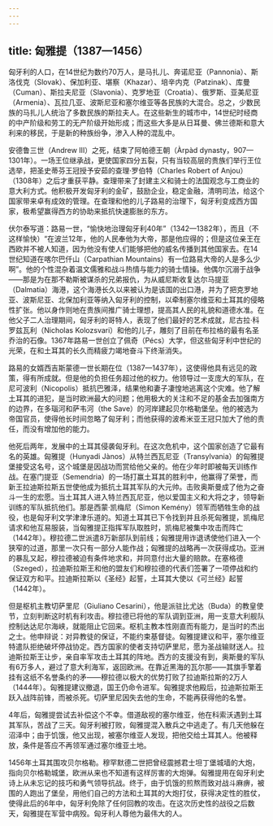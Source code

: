 ```yaml
---
---
---
```

title: 匈雅提（1387—1456）
---




匈牙利的人口，在14世纪为数约70万人，是马扎儿、奔诺尼亚（Pannonia）、斯洛伐克（Slovak）、保加利亚、堪察（Khazar）、培辛内克（Patzinak）、库曼（Cuman）、斯拉夫尼亚（Slavonia）、克罗地亚（Croatia）、俄罗斯、亚美尼亚（Armenia）、瓦拉几亚、波斯尼亚和塞尔维亚等各民族的大混合。总之，少数民族的马扎儿人统治了多数民族的斯拉夫人。在这些新生的城市中，14世纪时经商的中产阶级和劳工的无产阶级开始形成；而这些大多是从日耳曼、佛兰德斯和意大利来的移民，于是新的种族纷争，渗入人种的混乱中。

安德鲁三世（Andrew Ⅲ）之死，结束了阿帕德王朝（Àrpàd dynasty，907—1301年）。一场王位继承战，更使国家四分五裂，只有当较高层的贵族们举行王位选举，把圣史蒂芬王冠授予安茹的查理·罗伯特（Charles Robert of Anjou）（1308年）之后才重获平静。查理带来了封建主义和骑士的法国观念与工商业的意大利方式。他积极开发匈牙利的金矿，鼓励企业，稳定金融，清明司法，给这个国家带来卓有成效的管理。在查理和他的儿子路易的治理下，匈牙利变成西方国家，极希望赢得西方的协助来抵抗快速膨胀的东方。

伏尔泰写道：路易一世，“愉快地治理匈牙利40年”（1342—1382年），而且（不这样愉快）“在波兰12年，他的人民奉他为大帝，那是他应得的；但是这位亲王在西欧并不被人知道，因为他没有使人们能够把他的威名传播到其他国家去。在14世纪知道在喀尔巴仟山（Carpathian Mountains）有一位路易大帝的人是多么少啊”。他的个性混杂着温文儒雅和战斗热情与能力的骑士情操。他偶尔沉溺于战争——那是为在那不勒斯被谋杀的兄弟报仇，为从威尼斯收复达尔马提亚（Dalmatia）海港，这个海港长久以来被认为是该国的出口港，并为了把克罗地亚、波斯尼亚、北保加利亚等纳入匈牙利的控制，以牵制塞尔维亚和土耳其的侵略性扩张。他以身作则地在贵族间推广骑士理想，提高其人民的礼貌和道德水准。在他父子二人治理期间，匈牙利的哥特人，表现了他们最好的艺术成就，尼古拉·科罗兹瓦利（Nicholas Kolozsvari）和他的儿子，雕刻了目前在布拉格的最有名圣乔治的石像。1367年路易一世创立了佩奇（Pécs）大学，但这些匈牙利中世纪的光荣，在和土耳其的长久而精疲力竭地奋斗下终渐消失。

路易的女婿西吉斯蒙德一世长期在位（1387—1437年），这使得他具有远见的政策，得有所成就。但是他的负担任务超过他的权力。他领导过一支庞大的军队，在尼可波利（Nicopolis）抵抗巴雅泽，结果他和妻子凄惶地逃离这个灾难。他了解土耳其的进犯，是当时欧洲最大的问题；他用极大的关注和不足的基金去加强南方的边界，在多瑙河和萨韦河（the Save）的河岸建起贝尔格勒堡垒。他的被选为帝国官员，使得他长时间忽略了匈牙利；而他获得的波希米亚王冠只加大了他的责任，而没有增加他的能力。

他死后两年，发展中的土耳其侵袭匈牙利。在这次危机中，这个国家创造了它最有名的英雄。匈雅提（Hunyadi Jànos）从特兰西瓦尼亚（Transylvania）的匈雅提堡接受这名号，这个城堡是因战功而赏给他父亲的。他在少年时即被每天训练作战。在塞门提亚（Semendria）的一场打赢土耳其的胜利中，他赢得了荣誉，而新王拉迪斯拉斯五世使他成为抵抗土耳其军队的大元帅。击败奥斯曼成了他为之奋斗一生的宏愿。当土耳其人进入特兰西瓦尼亚，他以爱国主义和大将之才，领导新训练的军队抵抗他们。那是西蒙·凯梅尼（Simon Kemény）领军而牺牲生命的战役，也是匈牙利文学津津乐道的。知道土耳其已下令找到并且杀死匈雅提，凯梅尼请求和他互易服装，当匈雅提正指挥军队取胜时，凯梅尼被集中攻击而阵亡（1442年）。穆拉德二世派遣8万新部队到前线；匈雅提用诈退诱使他们进入一个狭窄的过道，那里一次只有一部分人能作战；匈雅提的战略再一次获得成功。亚洲的暴乱又起，穆拉德被迫有条件地求和，并同意付出大量的赔款。在塞格德（Szeged），拉迪斯拉斯王和他的盟友们和穆拉德的代表们签署了一项停战和约保证双方和平。拉迪斯拉斯以《圣经》起誓，土耳其大使以《可兰经》起誓（1442年）。

但是枢机主教切萨里尼（Giuliano Cesarini），他是派驻比尤达（Buda）的教皇使节，立刻判断这时机有利攻击。穆拉德已将他的军队调到亚洲，用一支意大利舰队控制达达尼尔海峡，就能阻止它回来。枢机主教本性刚直而有能力，是当时的杰出之士。他申辩说：对异教徒的保证，不能约束基督徒。匈雅提建议和平，塞尔维亚特遣队拒绝破坏停战协定。西方国家的使者支持切萨里尼，愿为圣战输财送人。拉迪斯拉斯王让步，亲自率军攻击土耳其的阵地。西方的支援没有到，奥斯曼的军队有6万多人，避过了意大利海军，返回欧洲。在靠近黑海的瓦尔那——其旗手擎着挂有这纸不名誉条约的矛——穆拉德以极大的优势打败了拉迪斯拉斯的2万人（1444年）。匈雅提建议撤退，国王仍命令进军。匈雅提求他殿后，拉迪斯拉斯王跃入战阵前锋，而被杀死。切萨里尼因失去他的生命，不能再获得他的名誉。

4年后，匈雅提尝试去补偿这个不幸。借道敌视的塞尔维亚，他在科索沃遇到土耳其军队，苦战了三天。匈牙利被打败，匈雅提混入散兵之中逃走了。有几天他躲在沼泽中；由于饥饿，他又出现，被塞尔维亚人发现，把他交给土耳其人。他被释放，条件是答应不再领军通过塞尔维亚土地。

1456年土耳其围攻贝尔格勒。穆罕默德二世把曾经震撼君士坦丁堡城墙的大炮，指向贝尔格勒城堡，欧洲从来也不知道有这样厉害的大炮弹。匈雅提用在匈牙利史诗上从未忘记的技巧和勇气领导抗战。终于，由于饥饿的煎熬而致对战斗麻痹，被围的人跑出了堡垒，用他们自己的方法和土耳其的大炮打仗，获得决定性的胜仗，使得此后的6年中，匈牙利免除了任何回教的攻击。在这次历史性的战役之后数天，匈雅提在军营中病殁。匈牙利人尊他为最伟大的人。